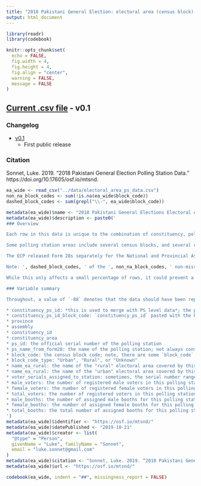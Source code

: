 ```yaml
---
title: "2018 Pakistani General Election: electoral area (census block) data codebook"
output: html_document
---
```



```r
library(readr)
library(codebook)

knitr::opts_chunk$set(
  echo = FALSE, 
  fig.width = 4, 
  fig.height = 4, 
  fig.align = "center", 
  warning = FALSE,
  message = FALSE
)
```

## [Current .csv file](https://osf.io/kmfh6/download) - v0.1

### Changelog

* [v0.1](https://osf.io/kmfh6/download) 
  * First public release

### Citation

Sonnet, Luke. 2019. “2018 Pakistani General Election Polling Station Data.” https://doi.org/10.17605/osf.io/mtsnd.

```r
ea_wide <- read_csv("../data/electoral_area_ps_data.csv")
non_na_block_codes <- sum(!is.na(ea_wide$block_code))
dashed_block_codes <- sum(grepl("\\-", ea_wide$block_code))
```

```r
metadata(ea_wide)$name <- "2018 Pakistani General Elections Electoral Area and Census Block data"
metadata(ea_wide)$description <- paste0('
### Overview

Each row in this data is unique to the combination of constituency, polling station, and census block, and was released by the Electoral Commission of Pakistan as Form 28.

Some polling station areas include several census blocks, and several census blocks are across several polling stations. The mapping of polling station to census block is many-to-many; this means that the same polling Furthermore, female and male only polling stations can have different mappings from polling station to census block.

The ECP released Form 28s separately for the National and Provincial Assembly constituencies. While the delimitation of polling station areas should be identical for the two constituencies, in the data they are not. We report both of them here stacked together.

Note: ', dashed_block_codes, ' of the ', non_na_block_codes, ' non-missing block codes actually represent several census blocks. As such, the `block_code` field is a string. For these rows, the `block_code` field usually has a few block codes pasted together. However, splitting the rows that represent multiple census blocks is difficult, as it is unclear how to divide the voters and booths across census blocks.

While this only affects a small percentage of rows, it could prevent a challenge for those polling stations. If you are having difficulties with this, please leave an issue or email [Luke Sonnet](lukesonnet.com).

### Variable summary

Throughout, a value of `-88` denotes that the data should have been reported but was missing on the forms, either due to a scanning error or some other ommission.  Please check the variable distributions before using this data.

* constituency_ps_id: *this is used to merge with PS level data*; the pasted together constituency_id and ps_id, a unique identifier of the constituency-polling station
* constituency_ps_id_block_code: `constituency_ps_id` pasted with the block_code to generate a unique identifier for each polling station-census block code.
* province
* assembly
* constituency_id
* constituency_area
* ps_id: the official serial number of the polling station
* ps_name_from_form28: the name of the polling station; not always consistent within `constituency_ps_id`, and may not match the `ps_name` from the polling station data
* block_code: the census block code; note, there are some `block_code` values that have dashes in them. These seem to represent more than one census block code (e.g. "332030301-06-07" seems to represent "332030301", "332030306", and "332030307"). Unfortunately this is how the census blocks were reported and we are unable to figure out which voters correspond to which of the census blocks. If you need help creating a full linking between polling stations and each of these block codes, please leave a message.
* block_code_type: "Urban", "Rural", or "Unknown"
* name_ea_rural: the name of the "rural" electoral area covered by this polling station-census block
* name_ea_rural: the name of the "urban" electoral area covered by this polling station-census block
* voter_serials_assigned_to_station: sometimes, the serial number range of the voters covered in this EA (per polling station) are reported. They are repeated here verbatim from the forms.
* male_voters: the number of registered male voters in this polling station-census block
* female_voters: the number of registered female voters in this polling station-census block
* total_voters: the number of registered voters in this polling station-census block
* male_booths: the number of assigned male booths for this polling station (Note: some errors seem to show different booths within polling station id in this dataset)
* female_booths: the number of assigned female booths for this polling station (Note: some errors seem to show different booths within polling station id in this dataset)
* total_booths: the total number of assigned booths for this polling station (Note: some errors seem to show different booths within polling station id in this dataset)
')
metadata(ea_wide)$identifier <- "https://osf.io/mtsnd/"
metadata(ea_wide)$datePublished <- "2019-10-21"
metadata(ea_wide)$creator <- list(
  "@type" = "Person",
  givenName = "Luke", familyName = "Sonnet",
  email = "luke.sonnet@gmail.com"
)
metadata(ea_wide)$citation <- "Sonnet, Luke. 2019. “2018 Pakistani General Election Polling Station Data.” https://doi.org/10.17605/osf.io/mtsnd."
metadata(ea_wide)$url <- "https://osf.io/mtsnd/"
```


```r
codebook(ea_wide, indent = "##", missingness_report = FALSE)
```
